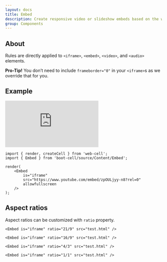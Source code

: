```yaml
---
layout: docs
title: Embed
description: Create responsive video or slideshow embeds based on the width of the parent by creating an intrinsic ratio that scales on any device.
group: Components
---
```




## About

Rules are directly applied to `<iframe>`, `<embed>`, `<video>`, and `<audio>` elements.

**Pro-Tip!** You don’t need to include `frameborder="0"` in your `<iframe>`s as we override that for you.

## Example

<Example>
    <Embed
        is="iframe"
        src="https://www.youtube.com/embed/zpOULjyy-n8?rel=0"
        allowfullscreen
    />
</Example>

```TSX
import { render, createCell } from 'web-cell';
import { Embed } from 'boot-cell/source/Content/Embed';

render(
    <Embed
        is="iframe"
        src="https://www.youtube.com/embed/zpOULjyy-n8?rel=0"
        allowfullscreen
    />
);
```

## Aspect ratios

Aspect ratios can be customized with `ratio` property.

```TSX
<Embed is="iframe" ratio="21/9" src="test.html" />

<Embed is="iframe" ratio="16/9" src="test.html" />

<Embed is="iframe" ratio="4/3" src="test.html" />

<Embed is="iframe" ratio="1/1" src="test.html" />
```

